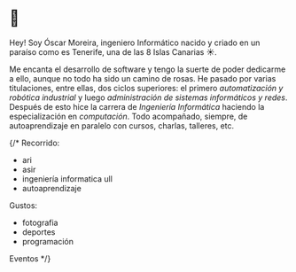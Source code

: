 # 👋

Hey! Soy Óscar Moreira, ingeniero Informático nacido y criado en un paraíso como es Tenerife, una de las 8 Islas Canarias ☀️.

Me encanta el desarrollo de software y tengo la suerte de poder dedicarme a ello, aunque no todo ha sido un camino de rosas. 
He pasado por varias titulaciones, entre ellas, dos ciclos superiores: el primero *automatización y robótica industrial* y luego 
*administración de sistemas informáticos y redes*. Después de esto hice la carrera de *Ingeniería Informática* haciendo la especialización en *computación*. 
Todo acompañado, siempre, de autoaprendizaje en paralelo con cursos, charlas, talleres, etc.




{/* Recorrido:
- ari
- asir
- ingeniería informatica ull
- autoaprendizaje

Gustos:
- fotografia
- deportes
- programación

Eventos */}